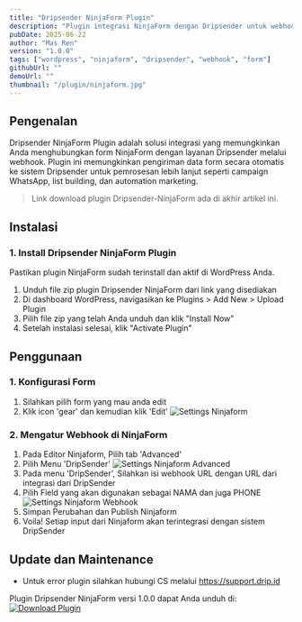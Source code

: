 ```yaml
---
title: "Dripsender NinjaForm Plugin"
description: "Plugin integrasi NinjaForm dengan Dripsender untuk webhook form submission"
pubDate: 2025-06-22
author: "Mas Ren"
version: "1.0.0"
tags: ["wordpress", "ninjaform", "dripsender", "webhook", "form"]
githubUrl: ""
demoUrl: ""
thumbnail: "/plugin/ninjaform.jpg"
---
```


## Pengenalan

Dripsender NinjaForm Plugin adalah solusi integrasi yang memungkinkan Anda menghubungkan form NinjaForm dengan layanan Dripsender melalui webhook. Plugin ini memungkinkan pengiriman data form secara otomatis ke sistem Dripsender untuk pemrosesan lebih lanjut seperti campaign WhatsApp, list building, dan automation marketing.

> Link download plugin Dripsender-NinjaForm ada di akhir artikel ini.

## Instalasi

### 1. Install Dripsender NinjaForm Plugin
Pastikan plugin NinjaForm sudah terinstall dan aktif di WordPress Anda.
1. Unduh file zip plugin Dripsender NinjaForm dari link yang disediakan
2. Di dashboard WordPress, navigasikan ke Plugins > Add New > Upload Plugin
3. Pilih file zip yang telah Anda unduh dan klik "Install Now"
4. Setelah instalasi selesai, klik "Activate Plugin"

## Penggunaan

### 1. Konfigurasi Form

1. Silahkan pilih form yang mau anda edit
2. Klik icon 'gear' dan kemudian klik 'Edit'
![Settings Ninjaform](/plugin/ninjaform-settings.png)

### 2. Mengatur Webhook di NinjaForm

1. Pada Editor Ninjaform, Pilih tab 'Advanced'
2. Pilih Menu 'DripSender'
![Settings Ninjaform Advanced](/plugin/ninjaform-advanced.png)
3. Pada menu 'DripSender', Silahkan isi webhook URL dengan URL dari integrasi dari DripSender
4. Pilih Field yang akan digunakan sebagai NAMA dan juga PHONE
![Settings Ninjaform Webhook](/plugin/ninjaform-webhook.png)
5. Simpan Perubahan dan Publish Ninjaform
6. Voila! Setiap input dari Ninjaform akan terintegrasi dengan sistem DripSender

## Update dan Maintenance

- Untuk error plugin silahkan hubungi CS melalui https://support.drip.id

Plugin Dripsender NinjaForm versi 1.0.0 dapat Anda unduh di:
[![Download Plugin](/plugin/download.png)](/downloads/dripsender-ninjaform.zip) 